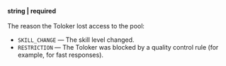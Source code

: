 **string \| required**<br/><br/>The reason the Toloker lost access to the pool:

- `SKILL_CHANGE` — The skill level changed.
- `RESTRICTION` — The Toloker was blocked by a quality control rule (for example, for fast responses).